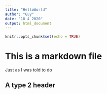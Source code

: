 ```yaml
---
title: "HelloWorld"
author: "Guy"
date: "10 4 2020"
output: html_document
---
```


```r
knitr::opts_chunk$set(echo = TRUE)
```

# This is a markdown file

Just as I was told to do

## A type 2 header
